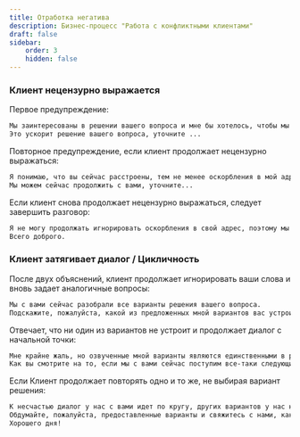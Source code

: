 ```yaml
---
title: Отработка негатива
description: Бизнес-процесс "Работа с конфликтными клиентами"
draft: false
sidebar:
    order: 3
    hidden: false
---
```



<LinkCard
    title="Регламент"
    href="https://clever.ertelecom.ru/content/space/4/article/6770/page/2?query=%D0%9A%D0%BB%D0%B8%D0%B5%D0%BD%D1%82+%D0%BD%D0%B5%D1%86%D0%B5%D0%BD%D0%B7%D1%83%D1%80%D0%BD%D0%BE+%D0%B2%D1%8B%D1%80%D0%B0%D0%B6%D0%B0%D0%B5%D1%82%D1%81%D1%8F++&text=%3Cspan%3E%D0%9A%D0%BB%D0%B8%D0%B5%D0%BD%D1%82+%D0%BD%D0%B5%D1%86%D0%B5%D0%BD%D0%B7%D1%83%D1%80%D0%BD%D0%BE+%D0%B2%D1%8B%D1%80%D0%B0%D0%B6%D0%B0%D0%B5%D1%82%D1%81%D1%8F%3C%2Fspan%3E"
    target="_blank"
    description="Открыть регламент в базе знаний"
/>

### Клиент нецензурно выражается
Первое предупреждение:
```txt
Мы заинтересованы в решении вашего вопроса и мне бы хотелось, чтобы мы с вами продолжили диалог в конструктивном русле.
Это ускорит решение вашего вопроса, уточните ...
```

Повторное предупреждение, если клиент продолжает нецензурно выражаться:
```txt
Я понимаю, что вы сейчас расстроены, тем не менее оскорбления в мой адрес не ускорят решение вопроса.
Мы можем сейчас продолжить с вами, уточните...
```

Если клиент снова продолжает нецензурно выражаться, следует завершить разговор:
```txt
Я не могу продолжать игнорировать оскорбления в свой адрес, поэтому мы вынуждены завершить наш с вами диалог.
Всего доброго.
```

### Клиент затягивает диалог / Цикличность
<LinkCard
    title="Регламент"
    href="https://clever.ertelecom.ru/content/space/4/article/6770/page/2?text=Если+<span>клиент<%2Fspan>+<span>затягивает<%2Fspan>+<span>диалог<%2Fspan>%2C+не+<span>желает<%2Fspan>+<span>слушать<%2Fspan>+<span>доводы<%2Fspan>+<span>оператора<%2Fspan>"
    target="_blank"
    description="Открыть регламент в базе знаний"
/>

После двух объяснений, клиент продолжает игнорировать ваши слова и вновь задает аналогичные вопросы:
```txt
Мы с вами сейчас разобрали все варианты решения вашего вопроса.
Подскажите, пожалуйста, какой из предложенных мной вариантов вас устроит?
```

Отвечает, что ни один из вариантов не устроит и продолжает диалог с начальной точки:
```txt
Мне крайне жаль, но озвученные мной варианты являются единственными в решении вашего вопроса.
Как вы смотрите на то, если мы с вами сейчас поступим все-таки следующим образом: (озвучить наиболее приемлемый вариант решения вопроса)?
```

Если Клиент продолжает повторять одно и то же, не выбирая вариант решения:
```txt
К несчастью диалог у нас с вами идет по кругу, других вариантов у нас нет, кроме как завершить разговор.
Обдумайте, пожалуйста, предоставленные варианты и свяжитесь с нами, каким методом вы хотите решить вопрос.
Хорошего дня!
```

